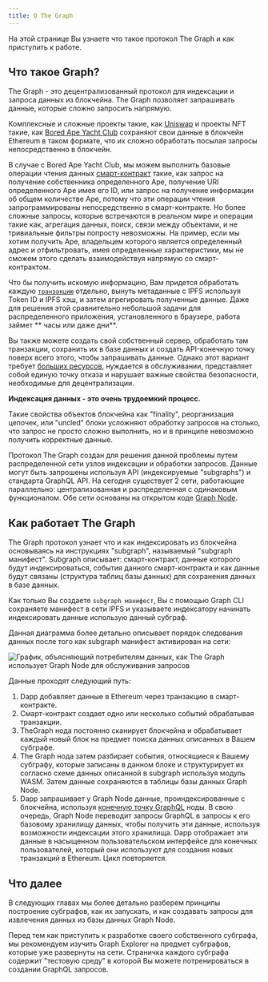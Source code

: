 ```yaml
---
title: О The Graph
---
```


На этой странице Вы узнаете что такое протокол The Graph и как приступить к работе.

## Что такое Graph?

The Graph - это децентрализованный протокол для индексации и запроса данных из блокчейна. The Graph позволяет запрашивать данные, которые сложно запросить напрямую.

Комплексные и сложные проекты такие, как [Uniswap](https://uniswap.org/) и проекты NFT такие, как [Bored Ape Yacht Club](https://boredapeyachtclub.com/) сохраняют свои данные в блокчейн Ethereum в таком формате, что их сложно обработать посылая запросы непосредственно в блокчейн.

В случае с Bored Ape Yacht Club, мы можем выполнить базовые операции чтения данных [смарт-контракт](https://etherscan.io/address/0xbc4ca0eda7647a8ab7c2061c2e118a18a936f13d#code) такие, как запрос на получение собственника определенного Ape, получение URI определенного Ape имея его ID, или запрос на получение информации об общем количестве Ape, потому что эти операции чтения запрограммированы непосредственно в смарт-контракте. Но более сложные запросы, которые встречаются в реальном мире и операции такие как, агрегация данных, поиск, связи между объектами, и не тривиальные фильтры попросту невозможны. На пример, если мы хотим получить Ape, владельцем которого является определенный адрес и отфильтровать, имея определенные характеристики, мы не сможем этого сделать взаимодействуя напрямую со смарт-контрактом.

Что бы получить искомую информацию, Вам придется обработать каждую [`транзакцию`](https://etherscan.io/address/0xbc4ca0eda7647a8ab7c2061c2e118a18a936f13d#code#L1746) отдельно, вынуть метаданные с IPFS используя Token ID и IPFS хэш, и затем агрегировать полученные данные. Даже для решения этой сравнительно небольшой задачи для распределенного приложения, установленного в браузере, работа займет ** часы или даже дни**.

Вы также можете создать свой собственный сервер, обработать там транзакции, сохранить их в базе данных и создать API-конечную точку поверх всего этого, чтобы запрашивать данные. Однако этот вариант требует [больших ресурсов](/network/benefits/), нуждается в обслуживании, представляет собой единую точку отказа и нарушает важные свойства безопасности, необходимые для децентрализации.

**Индексация данных - это очень трудоемкий процесс.**

Такие свойства объектов блокчейна как "finality", реорганизация цепочек, или "uncled" блоки усложняют обработку запросов на столько, что запрос не просто сложно выполнить, но и в принципе невозможно получить корректные данные.

Протокол The Graph создан для решения данной проблемы путем распределенной сети узлов индексации и обработки запросов. Данные могут быть запрошены используя API (индексируемые "subgraphs") и стандарта GraphQL API. На сегодня существует 2 сети, работающие параллельно: централизованная и распределенная с одинаковым функционалом. Обе сети основаны на открытом коде [Graph Node](https://github.com/graphprotocol/graph-node).

## Как работает The Graph

The Graph протокол узнает что и как индексировать из блокчейна основываясь на инструкциях "subgraph", называемый "subgraph манифест". Subgraph описывает: смарт-контракт, данные которого будут индексироваться, события данного смарт-контракта и как данные будут связаны (структура таблиц базы данных) для сохранения данных в базе данных.

Как только Вы создаете `subgraph манифест`, Вы с помощью Graph CLI сохраняете манифест в сети IPFS и указываете индексатору начинать индексировать данные использую данный субграф.

Данная диаграмма более детально описывает порядок следования данных после того как subgraph манифест активирован на сети:

![График, объясняющий потребителям данных, как The Graph использует Graph Node для обслуживания запросов](/img/graph-dataflow.png)

Данные проходят следующий путь:

1. Dapp добавляет данные в Ethereum через транзакцию в смарт-контракте.
2. Смарт-контракт создает одно или несколько событий обрабатывая транзакции.
3. TheGraph нода постоянно сканирует блокчейна и обрабатывает каждый новый блок на предмет поиска данных описанных в Вашем субграфе.
4. The Graph нода затем разбирает события, относящиеся к Вашему субграфу, которые записаны в данном блоке и структурирует их согласно схеме данных описанной в subgraph используя модуль WASM. Затем данные сохраняются в таблицы базы данных Graph Node.
5. Dapp запрашивает у Graph Node данные, проиндексированные с блокчейна, используя [конечную точку GraphQL](https://graphql.org/learn/) ноды. В свою очередь, Graph Node переводит запросы GraphQL в запросы к его базовому хранилищу данных, чтобы получить эти данные, используя возможности индексации этого хранилища. Dapp отображает эти данные в насыщенном пользовательском интерфейсе для конечных пользователей, который они используют для создания новых транзакций в Ethereum. Цикл повторяется.

## Что далее

В следующих главах мы более детально разберем принципы построение субграфов, как их запускать, и как создавать запросы для извлечения данных из базы данных Graph Node.

Перед тем как приступить к разработке своего собственного субграфа, мы рекомендуем изучить Graph Explorer на предмет субграфов, которые уже развернуты на сети. Страничка каждого субграфа содержит "тестовую среду" в которой Вы можете потренироваться в создании GraphQL запросов.

